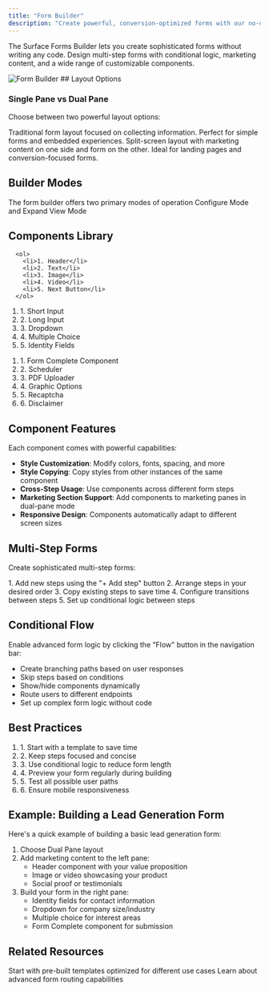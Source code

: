 ```yaml
---
title: "Form Builder"
description: "Create powerful, conversion-optimized forms with our no-code builder"
---
```


The Surface Forms Builder lets you create sophisticated forms without writing any code. Design multi-step forms with conditional logic, marketing content, and a wide range of customizable components.

<img src="/images/form-builder.png" alt="Form Builder" />
## Layout Options

### Single Pane vs Dual Pane
Choose between two powerful layout options:

<CardGroup cols={2}>
  <Card title="Single Pane" icon="square">
    Traditional form layout focused on collecting information. Perfect for simple forms and embedded experiences.
  </Card>
  <Card title="Dual Pane" icon="grid">
    Split-screen layout with marketing content on one side and form on the other. Ideal for landing pages and conversion-focused forms.
  </Card>
</CardGroup>

## Builder Modes

The form builder offers two primary modes of operation Configure Mode and Expand View Mode

## Components Library

<CardGroup cols={3}>
  <Card title="Basic Elements" icon="shapes">

      <ol>
        <li>1. Header</li>
        <li>2. Text</li>
        <li>3. Image</li>
        <li>4. Video</li>
        <li>5. Next Button</li>
      </ol>

  </Card>
  
  <Card title="Form Fields" icon="input-text">
    <ol>
        <li>1. Short Input</li>
        <li>2. Long Input</li>
        <li>3. Dropdown</li>
        <li>4. Multiple Choice</li>
        <li>5. Identity Fields</li>
    </ol>
  </Card>
  
  <Card title="Advance Components" icon="wand-magic-sparkles">
    <ol>
        <li>1. Form Complete Component</li>
        <li>2. Scheduler</li>
        <li>3. PDF Uploader</li>
        <li>4. Graphic Options</li>
        <li>5. Recaptcha</li>
        <li>6. Disclaimer</li>
    </ol>
  </Card>
</CardGroup>

## Component Features

Each component comes with powerful capabilities:

- **Style Customization**: Modify colors, fonts, spacing, and more
- **Style Copying**: Copy styles from other instances of the same component
- **Cross-Step Usage**: Use components across different form steps
- **Marketing Section Support**: Add components to marketing panes in dual-pane mode
- **Responsive Design**: Components automatically adapt to different screen sizes

## Multi-Step Forms

Create sophisticated multi-step forms:

<Steps>
  1. Add new steps using the "+ Add step" button
  2. Arrange steps in your desired order
  3. Copy existing steps to save time
  4. Configure transitions between steps
  5. Set up conditional logic between steps
</Steps>

## Conditional Flow

Enable advanced form logic by clicking the "Flow" button in the navigation bar:

- Create branching paths based on user responses
- Skip steps based on conditions
- Show/hide components dynamically
- Route users to different endpoints
- Set up complex form logic without code

## Best Practices

<Card title="Tips for Building Effective Forms">
  <ol>
    <li>1. Start with a template to save time</li>
    <li>2. Keep steps focused and concise</li>
    <li>3. Use conditional logic to reduce form length</li>
    <li>4. Preview your form regularly during building</li>
    <li>5. Test all possible user paths</li>
    <li>6. Ensure mobile responsiveness</li>
  </ol>
</Card>

## Example: Building a Lead Generation Form

Here's a quick example of building a basic lead generation form:

1. Choose Dual Pane layout
2. Add marketing content to the left pane:
   - Header component with your value proposition
   - Image or video showcasing your product
   - Social proof or testimonials
3. Build your form in the right pane:
   - Identity fields for contact information
   - Dropdown for company size/industry
   - Multiple choice for interest areas
   - Form Complete component for submission

## Related Resources

<CardGroup>
  <Card title="Form Templates" icon="copy" href="https://withsurface.com/templates">
    Start with pre-built templates optimized for different use cases
  </Card>
  <Card title="Conditional Routing" icon="route" href="/surface-forms/conditional-routing">
    Learn about advanced form routing capabilities
  </Card>
</CardGroup>

